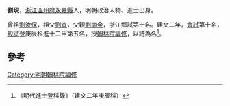 '''劉現'''，[[浙江|浙江]][[溫州府|溫州府]][[永嘉縣|永嘉縣]]人，明朝政治人物、進士出身。

曾祖[[劉汝保|劉汝保]]，祖父[[劉宜|劉宜]]，父親[[劉南金|劉南金]]，浙江鄉試第十名。建文二年，[[會試|會試]]第十名，[[殿試|殿試]]登庚辰科進士二甲第五名，授[[翰林院編修|翰林院編修]]，以詩為名<ref>《明代進士登科錄》（建文二年庚辰科）</ref>。

==參考==
{{reflist}}
{{明朝人物小作品}}
{{建文二年庚辰科殿試金榜}}
[[Category:明朝翰林院編修|Category:明朝翰林院編修]]